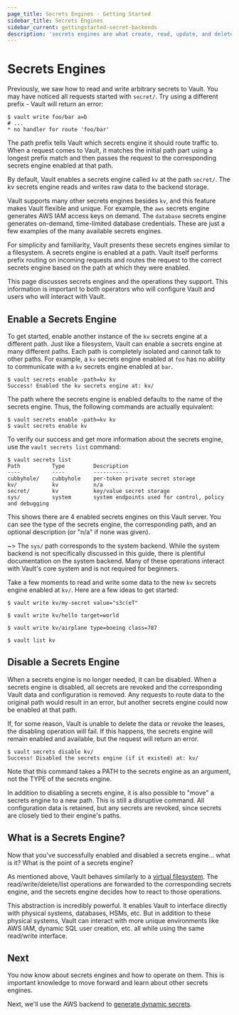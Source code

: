 ```yaml
---
page_title: Secrets Engines - Getting Started
sidebar_title: Secrets Engines
sidebar_current: gettingstarted-secret-backends
description: 'secrets engines are what create, read, update, and delete secrets.'
---
```


# Secrets Engines

Previously, we saw how to read and write arbitrary secrets to Vault. You may
have noticed all requests started with `secret/`. Try using a different prefix -
Vault will return an error:

```text
$ vault write foo/bar a=b
# ...
* no handler for route 'foo/bar'
```

The path prefix tells Vault which secrets engine it should route
traffic to. When a request comes to Vault, it matches the initial path part using a
longest prefix match and then passes the request to the corresponding secrets
engine enabled at that path.

By default, Vault enables a secrets engine called `kv` at the path `secret/`.
The kv secrets engine reads and writes raw data to the backend storage.

Vault supports many other secrets engines besides `kv`, and this feature makes
Vault flexible and unique. For example, the `aws` secrets engine generates AWS
IAM access keys on demand. The `database` secrets engine generates on-demand,
time-limited database credentials. These are just a few examples of the many
available secrets engines.

For simplicity and familiarity, Vault presents these secrets engines similar to
a filesystem. A secrets engine is enabled at a path. Vault itself performs
prefix routing on incoming requests and routes the request to the correct
secrets engine based on the path at which they were enabled.

This page discusses secrets engines and the operations they support. This
information is important to both operators who will configure Vault and users
who will interact with Vault.

## Enable a Secrets Engine

To get started, enable another instance of the `kv` secrets engine at a
different path. Just like a filesystem, Vault can enable a secrets engine at
many different paths. Each path is completely isolated and cannot talk to other
paths. For example, a `kv` secrets engine enabled at `foo` has no ability to
communicate with a `kv` secrets engine enabled at `bar`.

```text
$ vault secrets enable -path=kv kv
Success! Enabled the kv secrets engine at: kv/
```

The path where the secrets engine is enabled defaults to the name of the secrets engine. Thus, the following commands are actually equivalent:

```text
$ vault secrets enable -path=kv kv
$ vault secrets enable kv
```

To verify our success and get more information about the secrets engine, use the
`vault secrets list` command:

```text
$ vault secrets list
Path          Type         Description
----          ----         -----------
cubbyhole/    cubbyhole    per-token private secret storage
kv/           kv           n/a
secret/       kv           key/value secret storage
sys/          system       system endpoints used for control, policy and debugging
```

This shows there are 4 enabled secrets engines on this Vault server. You can see
the type of the secrets engine, the corresponding path, and an optional
description (or "n/a" if none was given).

~> The `sys/` path corresponds to the system backend. While the system backend
is not specifically discussed in this guide, there is plentiful documentation on
the system backend. Many of these operations interact with Vault's core system
and is not required for beginners.

Take a few moments to read and write some data to the new `kv` secrets engine
enabled at `kv/`. Here are a few ideas to get started:

```text
$ vault write kv/my-secret value="s3c(eT"

$ vault write kv/hello target=world

$ vault write kv/airplane type=boeing class=787

$ vault list kv
```

## Disable a Secrets Engine

When a secrets engine is no longer needed, it can be disabled. When a secrets
engine is disabled, all secrets are revoked and the corresponding Vault data and
configuration is removed. Any requests to route data to the original path would
result in an error, but another secrets engine could now be enabled at that
path.

If, for some reason, Vault is unable to delete the data or revoke the leases,
the disabling operation will fail. If this happens, the secrets engine will
remain enabled and available, but the request will return an error.

```text
$ vault secrets disable kv/
Success! Disabled the secrets engine (if it existed) at: kv/
```

Note that this command takes a PATH to the secrets engine as an argument, not
the TYPE of the secrets engine.

In addition to disabling a secrets engine, it is also possible to "move" a
secrets engine to a new path. This is still a disruptive command. All
configuration data is retained, but any secrets are revoked, since secrets are
closely tied to their engine's paths.

## What is a Secrets Engine?

Now that you've successfully enabled and disabled a secrets engine... what is
it? What is the point of a secrets engine?

As mentioned above, Vault behaves similarly to a [virtual filesystem][vfs]. The
read/write/delete/list operations are forwarded to the corresponding secrets
engine, and the secrets engine decides how to react to those operations.

This abstraction is incredibly powerful. It enables Vault to interface directly
with physical systems, databases, HSMs, etc. But in addition to these physical
systems, Vault can interact with more unique environments like AWS IAM, dynamic
SQL user creation, etc. all while using the same read/write interface.

## Next

You now know about secrets engines and how to operate on them. This is important
knowledge to move forward and learn about other secrets engines.

Next, we'll use the AWS backend to
[generate dynamic secrets](/intro/getting-started/dynamic-secrets.html).

[vfs]: https://en.wikipedia.org/wiki/Virtual_file_system
